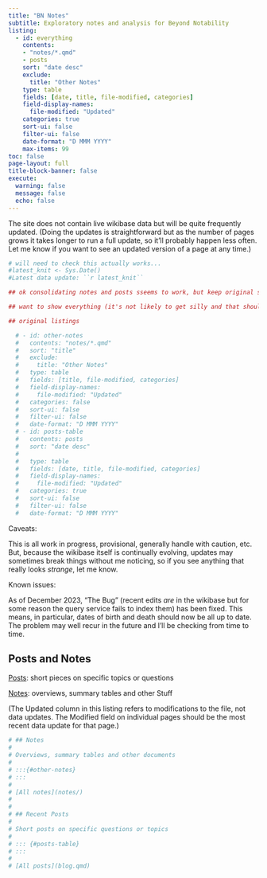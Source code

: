 ```yaml
---
title: "BN Notes"
subtitle: Exploratory notes and analysis for Beyond Notability
listing:
  - id: everything
    contents:
    - "notes/*.qmd"
    - posts
    sort: "date desc"
    exclude: 
      title: "Other Notes"
    type: table
    fields: [date, title, file-modified, categories]
    field-display-names:
      file-modified: "Updated"
    categories: true
    sort-ui: false
    filter-ui: false
    date-format: "D MMM YYYY"
    max-items: 99
toc: false
page-layout: full
title-block-banner: false
execute: 
  warning: false
  message: false
  echo: false 
---
```


The site does not contain live wikibase data but will be quite frequently updated. (Doing the updates is straightforward but as the number of pages grows it takes longer to run a full update, so it'll probably happen less often. Let me know if you want to see an updated version of a page at any time.) 

```r
# will need to check this actually works...
#latest_knit <- Sys.Date()
#Latest data update: ``r latest_knit``

## ok consolidating notes and posts sseems to work, but keep original separate listings code below for reference

## want to show everything (it's not likely to get silly and that should fix filtering problems) set max-items at 99, unlikely to end up with more than that...!

## original listings

  # - id: other-notes
  #   contents: "notes/*.qmd"
  #   sort: "title"
  #   exclude: 
  #     title: "Other Notes"
  #   type: table
  #   fields: [title, file-modified, categories]
  #   field-display-names:
  #     file-modified: "Updated"
  #   categories: false
  #   sort-ui: false
  #   filter-ui: false
  #   date-format: "D MMM YYYY"
  # - id: posts-table
  #   contents: posts
  #   sort: "date desc"
  # 
  #   type: table
  #   fields: [date, title, file-modified, categories]
  #   field-display-names:
  #     file-modified: "Updated"
  #   categories: true
  #   sort-ui: false
  #   filter-ui: false
  #   date-format: "D MMM YYYY"

```


Caveats: 

This is all work in progress, provisional, generally handle with caution, etc. But, because the wikibase itself is continually evolving, updates may sometimes break things without me noticing, so if you see anything that really looks *strange*, let me know.

Known issues:

As of December 2023, "The Bug" (recent edits *are* in the wikibase but for some reason the query service fails to index them) has been fixed. This means, in particular, dates of birth and death should now be all up to date. The problem may well recur in the future and I'll be checking from time to time. 


## Posts and Notes

[Posts](blog.qmd): short pieces on specific topics or questions 

[Notes](notes/): overviews, summary tables and other Stuff

(The Updated column in this listing refers to modifications to the file, not data updates. The Modified field on individual pages should be the most recent data update for that page.)

:::{#everything}
:::


```r
# ## Notes
# 
# Overviews, summary tables and other documents 
# 
# :::{#other-notes}
# :::
# 
# [All notes](notes/)
# 
# 
# ## Recent Posts
# 
# Short posts on specific questions or topics
# 
# ::: {#posts-table}
# :::
# 
# [All posts](blog.qmd)

```



